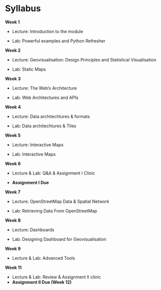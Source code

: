 # Syllabus {.unnumbered}

**Week 1**

-   Lecture: Introduction to the module

-   Lab: Powerful examples and Python Refresher

**Week 2**

-   Lecture: Geovisualisation: Design Principles and Statistical Visualisation

-   Lab: Static Maps

**Week 3**

-   Lecture: The Web's Architecture

-   Lab: Web Architectures and APIs

**Week 4**

-   Lecture: Data architechtures & formats

-   Lab: Data architechtures & Tiles

**Week 5**

-   Lecture: Interactive Maps

-   Lab: Interactive Maps

**Week 6**

-   Lecture & Lab: Q&A & Assignment I Clinic

-   **Assignment I Due**

**Week 7**

-   Lecture: OpenStreetMap Data & Spatial Network

-   Lab: Retrieving Data From OpenStreetMap

**Week 8**

-   Lecture: Dashboards

-   Lab: Designing Dashboard for Geovisualisation

**Week 9**

-   Lecture & Lab: Advanced Tools

**Week 11**

-   Lecture & Lab: Review & Assignment II clinic
-   **Assignment II Due (Week 12)**
